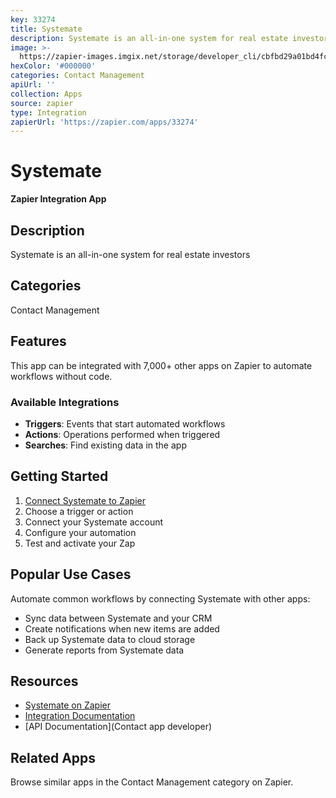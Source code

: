```yaml
---
key: 33274
title: Systemate
description: Systemate is an all-in-one system for real estate investors
image: >-
  https://zapier-images.imgix.net/storage/developer_cli/cbfbd29a01bd4fc74b929bc54a6fb59e.png?auto=format%2Ccompress&ixlib=python-3.0.0&q=50
hexColor: '#000000'
categories: Contact Management
apiUrl: ''
collection: Apps
source: zapier
type: Integration
zapierUrl: 'https://zapier.com/apps/33274'
---
```

# Systemate

**Zapier Integration App**

## Description

Systemate is an all-in-one system for real estate investors

## Categories

Contact Management

## Features

This app can be integrated with 7,000+ other apps on Zapier to automate workflows without code.

### Available Integrations

- **Triggers**: Events that start automated workflows
- **Actions**: Operations performed when triggered
- **Searches**: Find existing data in the app

## Getting Started

1. [Connect Systemate to Zapier](https://zapier.com/apps/33274)
2. Choose a trigger or action
3. Connect your Systemate account
4. Configure your automation
5. Test and activate your Zap

## Popular Use Cases

Automate common workflows by connecting Systemate with other apps:

- Sync data between Systemate and your CRM
- Create notifications when new items are added
- Back up Systemate data to cloud storage
- Generate reports from Systemate data

## Resources

- [Systemate on Zapier](https://zapier.com/apps/33274)
- [Integration Documentation](https://zapier.com/apps/33274/integrations)
- [API Documentation](Contact app developer)

## Related Apps

Browse similar apps in the Contact Management category on Zapier.
